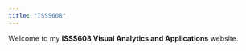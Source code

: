 ```yaml
---
title: "ISSS608"
---
```


Welcome to my **ISSS608 Visual Analytics and Applications** website.

```         
```
